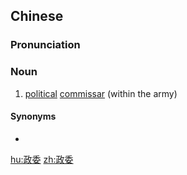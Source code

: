 ==Chinese==
{{zh-forms|note=Short for {{zh-l|政治委員}}.}}

===Pronunciation===
{{zh-pron
|m=zhèngwěi
|c=zing3 wai2
|mn=chèng-úi
|cat=n
}}

===Noun===
{{zh-noun}}

# [[political]] [[commissar]] (within the army)

====Synonyms====
* {{zh-l|政治委員}}

[[hu:政委]]
[[zh:政委]]